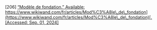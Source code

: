 \[206\]	[“Modèle de fondation.” Available:](http://paperpile.com/b/Lj1YHA/yguO) [https://www.wikiwand.com/fr/articles/Mod%C3%A8le\_de\_fondation](https://www.wikiwand.com/fr/articles/Mod%C3%A8le\_de\_fondation)[. \[Accessed: Sep. 01, 2024\]](http://paperpile.com/b/Lj1YHA/yguO)